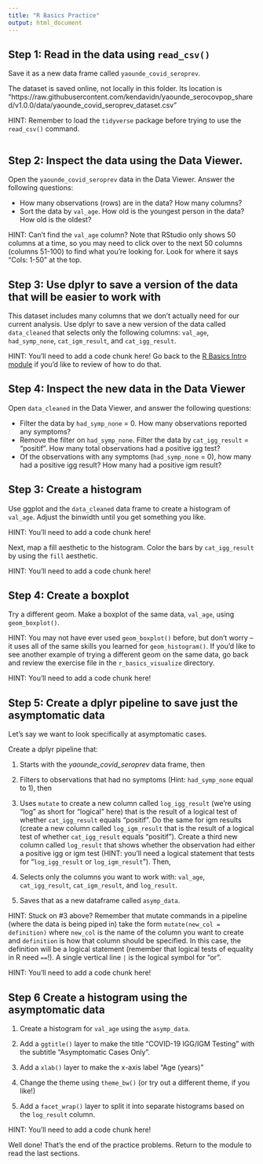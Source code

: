 ```yaml
---
title: "R Basics Practice"
output: html_document
---
```


## Step 1: Read in the data using `read_csv()`

Save it as a new data frame called `yaounde_covid_seroprev`.

The dataset is saved online, not locally in this folder. Its location is "https://raw.githubusercontent.com/kendavidn/yaounde_serocovpop_shared/v1.0.0/data/yaounde_covid_seroprev_dataset.csv"

HINT: Remember to load the `tidyverse` package before trying to use the `read_csv()` command.

```r

```

## Step 2: Inspect the data using the Data Viewer.

Open the `yaounde_covid_seroprev` data in the Data Viewer.
Answer the following questions:

- How many observations (rows) are in the data? How many columns?
- Sort the data by `val_age`. How old is the youngest person in the data? How old is the oldest?

HINT: Can't find the `val_age` column? Note that RStudio only shows 50 columns at a time, so you may need to click over to the next 50 columns (columns 51-100) to find what you're looking for. Look for where it says "Cols: 1-50" at the top.

## Step 3: Use dplyr to save a version of the data that will be easier to work with

This dataset includes many columns that we don't actually need for our current analysis. 
Use dplyr to save a new version of the data called `data_cleaned` that selects only the following columns: `val_age`, `had_symp_none`, `cat_igm_result`, and `cat_igg_result`. 

HINT: You'll need to add a code chunk here! Go back to the [R Basics Intro module](https://liascript.github.io/course/?https://raw.githubusercontent.com/arcus/education_modules/main/r_basics_introduction/r_basics_introduction.md) if you'd like to review of how to do that.

## Step 4: Inspect the new data in the Data Viewer

Open `data_cleaned` in the Data Viewer, and answer the following questions:

- Filter the data by `had_symp_none` = 0. How many observations reported any symptoms?
- Remove the filter on `had_symp_none`. Filter the data by `cat_igg_result` = "positif". How many total observations had a positive igg test?
- Of the observations with any symptoms (`had_symp_none` = 0), how many had a positive igg result? How many had a positive igm result?

## Step 3: Create a histogram

Use ggplot and the `data_cleaned` data frame to create a histogram of `val_age`. Adjust the binwidth until you get something you like.

HINT: You'll need to add a code chunk here! 

Next, map a fill aesthetic to the histogram. Color the bars by `cat_igg_result` by using the `fill` aesthetic.

HINT: You'll need to add a code chunk here! 

## Step 4: Create a boxplot

Try a different geom. Make a boxplot of the same data, `val_age`, using `geom_boxplot()`.

HINT: You may not have ever used `geom_boxplot()` before, but don't worry -- it uses all of the same skills you learned for `geom_histogram()`. If you'd like to see another example of trying a different geom on the same data, go back and review the exercise file in the `r_basics_visualize` directory.

HINT: You'll need to add a code chunk here! 

## Step 5: Create a dplyr pipeline to save just the asymptomatic data

Let's say we want to look specifically at asymptomatic cases.

Create a dplyr pipeline that:

1. Starts with the *yaounde_covid_seroprev* data frame, then

2. Filters to observations that had no symptoms (Hint: `had_symp_none` equal to 1), then

3. Uses `mutate` to create a new column called `log_igg_result` (we're using "log" as short for "logical" here) that is the result of a logical test of whether `cat_igg_result` equals "positif". Do the same for igm results (create a new column called `log_igm_result` that is the result of a logical test of whether `cat_igg_result` equals "positif"). Create a third new column called `log_result` that shows whether the observation had either a positive igg or igm test (HINT: you'll need a logical statement that tests for "`log_igg_result` or `log_igm_result`"). Then,

4. Selects only the columns you want to work with: `val_age`, `cat_igg_result`, `cat_igm_result`, and `log_result`.

5. Saves that as a new dataframe called `asymp_data`.

HINT: Stuck on #3 above? Remember that mutate commands in a pipeline (where the data is being piped in) take the form `mutate(new_col = definition)` where `new_col` is the name of the column you want to create and `definition` is how that column should be specified. In this case, the definition will be a logical statement (remember that logical tests of equality in R need `==`!). A single vertical line `|` is the logical symbol for "or". 

HINT: You'll need to add a code chunk here! 


## Step 6 Create a histogram using the asymptomatic data

1. Create a histogram for `val_age` using the `asymp_data`. 

2. Add a `ggtitle()` layer to make the title "COVID-19 IGG/IGM Testing" with the subtitle "Asymptomatic Cases Only".

3. Add a `xlab()` layer to make the x-axis label "Age (years)"

4. Change the theme using `theme_bw()` (or try out a different theme, if you like!)

5. Add a `facet_wrap()` layer to split it into separate histograms based on the `log_result` column.

HINT: You'll need to add a code chunk here! 

Well done! That's the end of the practice problems. Return to the module to read the last sections. 

